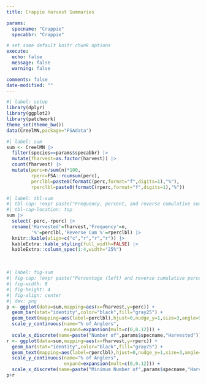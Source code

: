 ```yaml
---
title: Crappie Harvest Summaries

params:
  specname: "Crappie"
  specabbr: "Crappie"

# set some default knitr chunk options
execute: 
  echo: false
  message: false
  warning: false

comments: false
date-modified: ""
---
```


```r
#| label: setup
library(dplyr)
library(ggplot2)
library(patchwork)
theme_set(theme_bw())
data(CreelMN,package="FSAdata")
```
```r
#| label: sum
sum <- CreelMN |>
  filter(species==params$specabbr) |>
  mutate(fharvest=as.factor(harvest)) |>
  count(fharvest) |>
  mutate(perc=n/sum(n)*100,
         rperc=FSA::rcumsum(perc),
         perclbl=paste0(formatC(perc,format="f",digits=1),"%"),
         rperclbl=paste0(formatC(rperc,format="f",digits=1),"%"))
```
```r
#| label: tbl-sum
#| tbl-cap: !expr paste("Frequency, percent, and reverse cumulative sum of percent of anglers by number of",params$specname,"harvested.")
#| tbl-cap-location: top
sum |>
  select(-perc,-rperc) |>
  rename('Harvested'=fharvest,'Frequency'=n,
         '%'=perclbl,'Reverse Cum %'=rperclbl) |>
  knitr::kable(align=c("c","r","r","r")) |>
  kableExtra::kable_styling(full_width=FALSE) |>
  kableExtra::column_spec(1:4,width="25%")
```

&nbsp;

```r
#| label: fig-sum
#| fig-cap: !expr paste("Percentage (left) and reverse cumulative percentage (right) of anglers by number of",params$specname,"harvested.")
#| fig-width: 8
#| fig-height: 4
#| fig-align: center
#| dev: png
p <- ggplot(data=sum,mapping=aes(x=fharvest,y=perc)) +
  geom_bar(stat="identity",color="black",fill="gray25") +
  geom_text(mapping=aes(label=perclbl),hjust=0,nudge_y=1,size=3,angle=90) +
  scale_y_continuous(name="% of Anglers",
                     expand=expansion(mult=c(0,0.12))) +
  scale_x_discrete(name=paste("Number of",params$specname,"Harvested"))
r <- ggplot(data=sum,mapping=aes(x=fharvest,y=rperc)) +
  geom_bar(stat="identity",color="black",fill="gray75") +
  geom_text(mapping=aes(label=rperclbl),hjust=0,nudge_y=1,size=3,angle=90) +
  scale_y_continuous(name="% of Anglers",
                     expand=expansion(mult=c(0,0.12))) +
  scale_x_discrete(name=paste("Minimum Number of",params$specname,"Harvested"))
p+r
```
